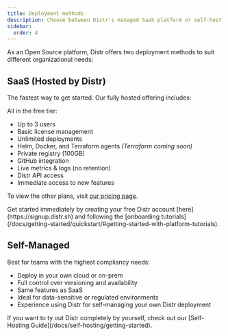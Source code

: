 ```yaml
---
title: Deployment methods
description: Choose between Distr's managed SaaS platform or self-host Distr in your own environment to meet your security and compliance needs.
sidebar:
  order: 4
---
```



As an Open Source platform, Distr offers two deployment methods to suit different organizational needs:

## SaaS (Hosted by Distr)

The fastest way to get started. Our fully hosted offering includes:

All in the free tier:

- Up to 3 users
- Basic license management
- Unlimited deployments
- Helm, Docker, and Terraform agents _(Terraform coming soon)_
- Private registry (100GB)
- GitHub integration
- Live metrics & logs (no retention)
- Distr API access
- Immediate access to new features

To view the other plans, visit [our pricing page](https://glasskube.dev/pricing/).

<Aside type="tip">
  Get started immediately by creating your free Distr account
  [here](https://signup.distr.sh) and following the [onboarding
  tutorials](/docs/getting-started/quickstart/#getting-started-with-platform-tutorials).
</Aside>

## Self-Managed

Best for teams with the highest compliancy needs:

- Deploy in your own cloud or on-prem
- Full control over versioning and availability
- Same features as SaaS
- Ideal for data-sensitive or regulated environments
- Experience using Distr for self-managing your own Distr deployment

<Aside type="note">
  If you want to ty out Distr completely by yourself, check out our
  [Self-Hosting Guide](/docs/self-hosting/getting-started).
</Aside>
